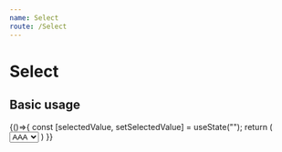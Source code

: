 ```yaml
---
name: Select
route: /Select
---
```



# Select

## Basic usage

<Playground>
{()=>{
    const [selectedValue, setSelectedValue] = useState("");
    return (
        <Select value={selectedValue} onChange={(newValue)=>{
            setSelectedValue(newValue);
        }}>
            <Option value="AAA"><span>AAA</span></Option>
            <Option value="BBB"><span>BBB</span></Option>
            <Option value="CCC"><span>CCC</span></Option>
        </Select>
    )
}}

</Playground>
